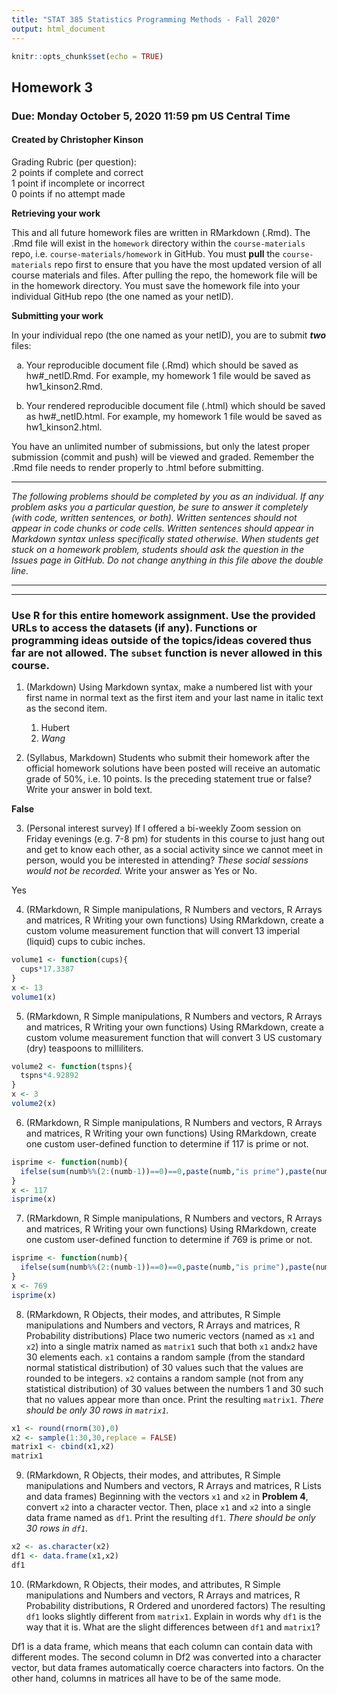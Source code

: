 ---
title: "STAT 385 Statistics Programming Methods - Fall 2020"
output: html_document
---

```{r setup, include=FALSE}
knitr::opts_chunk$set(echo = TRUE)
```

## Homework 3
### Due: Monday October 5, 2020 11:59 pm US Central Time
#### Created by Christopher Kinson

Grading Rubric (per question):  
2 points if complete and correct  
1 point if incomplete or incorrect  
0 points if no attempt made  


**Retrieving your work**

This and all future homework files are written in RMarkdown (.Rmd). The .Rmd file will exist in the `homework` directory within the `course-materials` repo, i.e. `course-materials/homework` in GitHub. You must **pull** the `course-materials` repo first to ensure that you have the most updated version of all course materials and files. After pulling the repo, the homework file will be in the homework directory. You must save the homework file into your individual GitHub repo (the one named as your netID). 

**Submitting your work**

In your individual repo (the one named as your netID), you are to submit ***two*** files:

a. Your reproducible document file (.Rmd) which should be saved as hw#_netID.Rmd. For example, my homework 1 file would be saved as hw1_kinson2.Rmd.

b. Your rendered reproducible document file (.html) which should be saved as hw#_netID.html. For example, my homework 1 file would be saved as hw1_kinson2.html.

You have an unlimited number of submissions, but only the latest proper submission (commit and push) will be viewed and graded. Remember the .Rmd file needs to render properly to .html before submitting. 


***


*The following problems should be completed by you as an individual. If any problem asks you a particular question, be sure to answer it completely (with code, written sentences, or both). Written sentences should not appear in code chunks or code cells. Written sentences should appear in Markdown syntax unless specifically stated otherwise. When students get stuck on a homework problem, students should ask the question in the Issues page in GitHub. Do not change anything in this file above the double line.*


***
***


### Use R for this entire homework assignment. Use the provided URLs to access the datasets (if any). Functions or programming ideas outside of the topics/ideas covered thus far are not allowed. The `subset` function is never allowed in this course.

1. (Markdown) Using Markdown syntax, make a numbered list with your first name in normal text as the first item and your last name in italic text as the second item. 

   1. Hubert
   2. *Wang*

2. (Syllabus, Markdown) Students who submit their homework after the official homework solutions have been posted will receive an automatic grade of 50%, i.e. 10 points. Is the preceding statement true or false? Write your answer in bold text.

**False**

3. (Personal interest survey) If I offered a bi-weekly Zoom session on Friday evenings (e.g. 7-8 pm) for students in this course to just hang out and get to know each other, as a social activity since we cannot meet in person, would you be interested in attending? *These social sessions would not be recorded.* Write your answer as Yes or No.

Yes

4. (RMarkdown, R Simple manipulations, R Numbers and vectors, R Arrays and matrices, R Writing your own functions) Using RMarkdown, create a custom volume measurement function that will convert 13 imperial (liquid) cups to cubic inches.

```{r}
volume1 <- function(cups){
  cups*17.3387
}
x <- 13
volume1(x)
```

5. (RMarkdown, R Simple manipulations, R Numbers and vectors, R Arrays and matrices, R Writing your own functions) Using RMarkdown, create a custom volume measurement function that will convert 3 US customary (dry) teaspoons to milliliters.

```{r}
volume2 <- function(tspns){
  tspns*4.92892
}
x <- 3
volume2(x)
```

6. (RMarkdown, R Simple manipulations, R Numbers and vectors, R Arrays and matrices, R Writing your own functions) Using RMarkdown, create one custom user-defined function to determine if 117 is prime or not.
  
```{r}
isprime <- function(numb){
  ifelse(sum(numb%%(2:(numb-1))==0)==0,paste(numb,"is prime"),paste(numb,"is not prime"))
}
x <- 117
isprime(x)
```

7. (RMarkdown, R Simple manipulations, R Numbers and vectors, R Arrays and matrices, R Writing your own functions) Using RMarkdown, create one custom user-defined function to determine if 769 is prime or not.

```{r}
isprime <- function(numb){
  ifelse(sum(numb%%(2:(numb-1))==0)==0,paste(numb,"is prime"),paste(numb,"is not prime"))
}
x <- 769
isprime(x)
```

8. (RMarkdown, R Objects, their modes, and attributes, R Simple manipulations and Numbers and vectors, R Arrays and matrices, R Probability distributions) Place two numeric vectors (named as `x1` and `x2`) into a single matrix named as `matrix1` such that both `x1` and`x2` have 30 elements each. `x1` contains a random sample (from the standard normal statistical distribution) of 30 values such that the values are rounded to be integers. `x2` contains a random sample (not from any statistical distribution) of 30 values between the numbers 1 and 30 such that no values appear more than once. Print the resulting `matrix1`. *There should be only 30 rows in `matrix1`.*

```{r}
x1 <- round(rnorm(30),0)
x2 <- sample(1:30,30,replace = FALSE)
matrix1 <- cbind(x1,x2)
matrix1
```

9. (RMarkdown, R Objects, their modes, and attributes, R Simple manipulations and Numbers and vectors, R Arrays and matrices, R Lists and data frames) Beginning with the vectors `x1` and `x2` in **Problem 4**, convert `x2` into a character vector. Then, place `x1` and `x2` into a single data frame named as `df1`. Print the resulting `df1`. *There should be only 30 rows in `df1`.*

```{r}
x2 <- as.character(x2)
df1 <- data.frame(x1,x2)
df1
```

10. (RMarkdown, R Objects, their modes, and attributes, R Simple manipulations and Numbers and vectors, R Arrays and matrices, R Probability distributions, R Ordered and unordered factors) The resulting `df1` looks slightly different from `matrix1`. Explain in words why `df1` is the way that it is. What are the slight differences between `df1` and `matrix1`?

Df1 is a data frame, which means that each column can contain data with different modes. The second column in Df2 was converted into a character vector, but data frames automatically coerce characters into factors. On the other hand, columns in matrices all have to be of the same mode.
